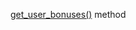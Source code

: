 [get_user_bonuses()](/docs-new/toloka-kit/reference/toloka.client.TolokaClient.get_user_bonuses) method
